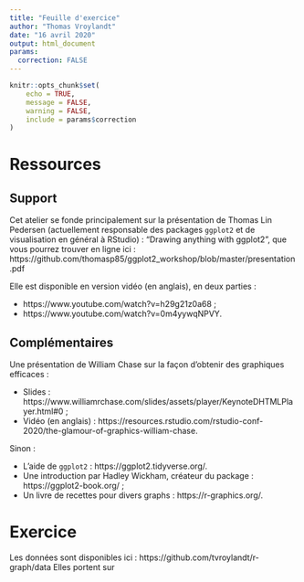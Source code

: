 ```yaml
---
title: "Feuille d'exercice"
author: "Thomas Vroylandt"
date: "16 avril 2020"
output: html_document
params:
  correction: FALSE
---
```


```r
knitr::opts_chunk$set(
	echo = TRUE,
	message = FALSE,
	warning = FALSE,
	include = params$correction
)
```

# Ressources

## Support

Cet atelier se fonde principalement sur la présentation de Thomas Lin Pedersen (actuellement responsable des packages `ggplot2` et de visualisation en général à RStudio) : "Drawing anything with ggplot2", que vous pourrez trouver en ligne ici : https://github.com/thomasp85/ggplot2_workshop/blob/master/presentation.pdf

Elle est disponible en version vidéo (en anglais), en deux parties :

  + https://www.youtube.com/watch?v=h29g21z0a68 ;
  + https://www.youtube.com/watch?v=0m4yywqNPVY.

## Complémentaires

Une présentation de William Chase sur la façon d'obtenir des graphiques efficaces :

  + Slides : https://www.williamrchase.com/slides/assets/player/KeynoteDHTMLPlayer.html#0 ;
  + Vidéo (en anglais) : https://resources.rstudio.com/rstudio-conf-2020/the-glamour-of-graphics-william-chase.

Sinon :

+ L'aide de `ggplot2` : https://ggplot2.tidyverse.org/.
+ Une introduction par Hadley Wickham, créateur du package : https://ggplot2-book.org/ ;
+ Un livre de recettes pour divers graphs : https://r-graphics.org/.


# Exercice

Les données sont disponibles ici : https://github.com/tvroylandt/r-graph/data
Elles portent sur 